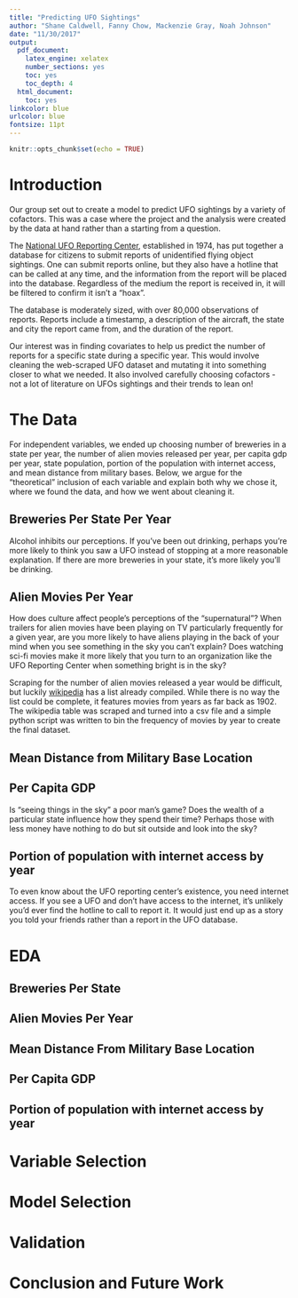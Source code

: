 ```yaml
---
title: "Predicting UFO Sightings"
author: "Shane Caldwell, Fanny Chow, Mackenzie Gray, Noah Johnson"
date: "11/30/2017"
output:
  pdf_document:
    latex_engine: xelatex
    number_sections: yes
    toc: yes
    toc_depth: 4
  html_document:
    toc: yes
linkcolor: blue
urlcolor: blue
fontsize: 11pt 
---
```


```r
knitr::opts_chunk$set(echo = TRUE)
```

# Introduction

Our group set out to create a model to predict UFO sightings by a variety of cofactors. This was a case where the project and the analysis were created by the data at hand rather than a starting from a question.

The [National UFO Reporting Center](http://www.nuforc.org/webreports.html), established in 1974,  has put together a database for citizens to submit reports of unidentified flying object sightings. One can submit reports online, but they also have a hotline that can be called at any time, and the information from the report will be placed into the database. Regardless of the medium the report is received in, it will be filtered to confirm it isn't a "hoax".

The database is moderately sized, with over 80,000 observations of reports. Reports include a timestamp, a description of the aircraft, the state and city the report came from, and the duration of the report. 

Our interest was in finding covariates to help us predict the number of reports for a specific state during a specific year. This would involve cleaning the web-scraped UFO dataset and mutating it into something closer to what we needed. It also involved carefully choosing cofactors - not a lot of literature on UFOs sightings and their trends to lean on!

# The Data

For independent variables, we ended up choosing number of breweries in a state per year, the number of alien movies released per year, per capita gdp per year, state population, portion of the population with internet access, and mean distance from military bases. Below, we argue for the "theoretical" inclusion of each variable and explain both why we chose it, where we found the data, and how we went about cleaning it. 

## Breweries Per State Per Year

Alcohol inhibits our perceptions. If you've been out drinking, perhaps you're more likely to think you saw a UFO instead of stopping at a more reasonable explanation. If there are more breweries in your state, it's more likely you'll be drinking. 

## Alien Movies Per Year

How does culture affect people's perceptions of the "supernatural"? When trailers for alien movies have been playing on TV particularly frequently for a given year, are you more likely to have aliens playing in the back of your mind when you see something in the sky you can't explain? Does watching sci-fi movies make it more likely that you turn to an organization like the UFO Reporting Center when something bright is in the sky?

Scraping for the number of alien movies released a year would be difficult, but luckily [wikipedia](https://en.wikipedia.org/wiki/List_of_films_featuring_extraterrestrials) has a list already compiled. While there is no way the list could be complete, it features movies from years as far back as 1902. The wikipedia table was scraped and turned into a csv file and a simple python script was written to bin the frequency of movies by year to create the final dataset.

## Mean Distance from Military Base Location

## Per Capita GDP

Is "seeing things in the sky" a poor man's game? Does the wealth of a particular state influence how they spend their time? Perhaps those with less money have nothing to do but sit outside and look into the sky?

## Portion of population with internet access by year

To even know about the UFO reporting center's existence, you need internet access. If you see a UFO and don't have access to the internet, it's unlikely you'd ever find the hotline to call to report it. It would just end up as a story you told your friends rather than a report in the UFO database. 

# EDA 

## Breweries Per State

## Alien Movies Per Year

## Mean Distance From Military Base Location

## Per Capita GDP

## Portion of population with internet access by year

# Variable Selection

# Model Selection

# Validation

# Conclusion and Future Work